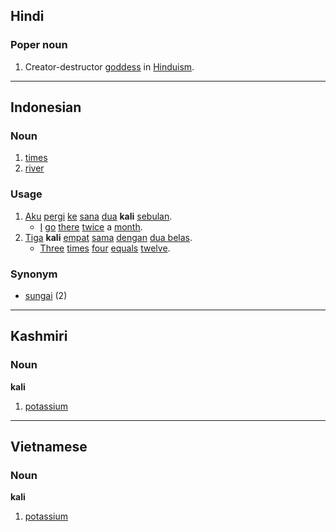 == Hindi ==
===Poper noun===
# Creator-destructor [[goddess]] in [[Hinduism]].

----

== Indonesian ==
===Noun===
# [[times]]
# [[river]]

=== Usage ===
# [[aku|Aku]] [[pergi]] [[ke]] [[sana]] [[dua]] '''kali''' [[bulan|sebulan]].
#* [[I]] [[go]] [[there]] [[twice]] a [[month]].
# [[tiga|Tiga]] '''kali''' [[empat]] [[sama]] [[dengan]] [[dua belas]].
#* [[three|Three]] [[times]] [[four]] [[equal]]s [[twelve]].

=== Synonym ===
* [[sungai]] (2)

----
== Kashmiri ==
=== Noun ===
'''kali'''
#[[potassium]]

----
== Vietnamese ==
=== Noun ===
'''kali'''
#[[potassium]]